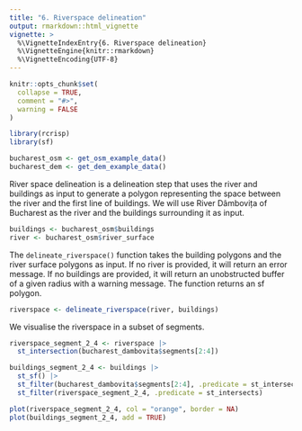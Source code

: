 ```yaml
---
title: "6. Riverspace delineation"
output: rmarkdown::html_vignette
vignette: >
  %\VignetteIndexEntry{6. Riverspace delineation}
  %\VignetteEngine{knitr::rmarkdown}
  %\VignetteEncoding{UTF-8}
---
```


```r
knitr::opts_chunk$set(
  collapse = TRUE,
  comment = "#>",
  warning = FALSE
)
```

```r
library(rcrisp)
library(sf)

bucharest_osm <- get_osm_example_data()
bucharest_dem <- get_dem_example_data()
```

River space delineation is a delineation step that uses the river and buildings as input to generate a polygon representing the space between the river and the first line of buildings. We will use River Dâmbovița of Bucharest as the river and the buildings surrounding it as input.

```r
buildings <- bucharest_osm$buildings
river <- bucharest_osm$river_surface
```

The `delineate_riverspace()` function takes the building polygons and the river surface polygons as input. If no river is provided, it will return an error message. If no buildings are provided, it will return an unobstructed buffer of a given radius with a warning message. The function returns an sf polygon.

```r
riverspace <- delineate_riverspace(river, buildings)
```

We visualise the riverspace in a subset of segments.

```r
riverspace_segment_2_4 <- riverspace |>
  st_intersection(bucharest_dambovita$segments[2:4])

buildings_segment_2_4 <- buildings |>
  st_sf() |>
  st_filter(bucharest_dambovita$segments[2:4], .predicate = st_intersects) |>
  st_filter(riverspace_segment_2_4, .predicate = st_intersects)

plot(riverspace_segment_2_4, col = "orange", border = NA)
plot(buildings_segment_2_4, add = TRUE)
```
